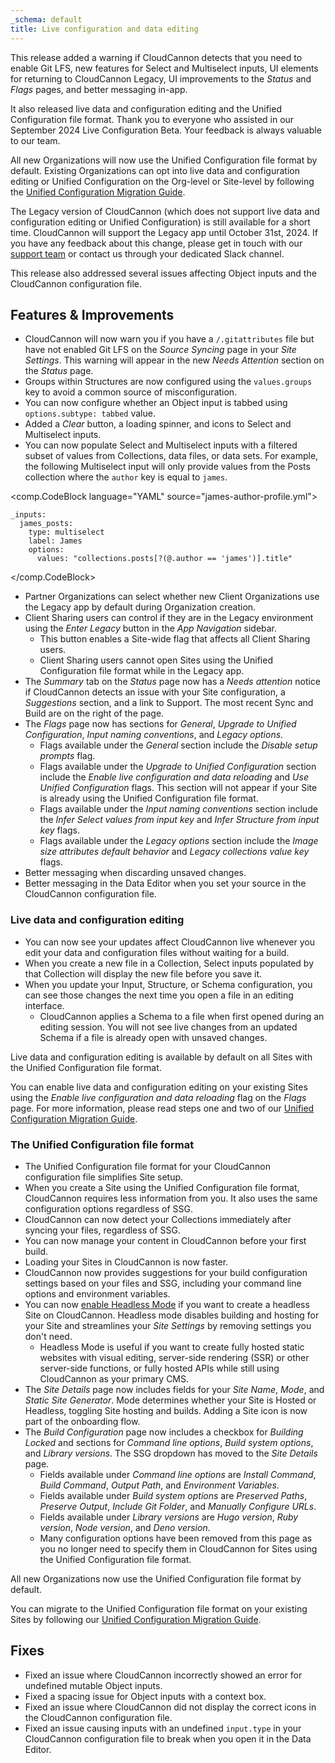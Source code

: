 ```yaml
---
_schema: default
title: Live configuration and data editing
---
```

This release added a warning if CloudCannon detects that you need to enable Git LFS, new features for Select and Multiselect inputs, UI elements for returning to CloudCannon Legacy, UI improvements to the *Status* and *Flags* pages, and better messaging in-app.

It also released live data and configuration editing and the Unified Configuration file format. Thank you to everyone who assisted in our September 2024 Live Configuration Beta. Your feedback is always valuable to our team.

All new Organizations will now use the Unified Configuration file format by default. Existing Organizations can opt into live data and configuration editing or Unified Configuration on the Org-level or Site-level by following the [Unified Configuration Migration Guide](/documentation/guides/unified-configuration-migration-guide/).

The Legacy version of CloudCannon (which does not support live data and configuration editing or Unified Configuration) is still available for a short time. CloudCannon will support the Legacy app until October 31st, 2024. If you have any feedback about this change, please get in touch with our [support team](/support/) or contact us through your dedicated Slack channel.

This release also addressed several issues affecting Object inputs and the CloudCannon configuration file.

## Features & Improvements

* CloudCannon will now warn you if you have a `/.gitattributes` file but have not enabled Git LFS on the *Source Syncing* page in your *Site Settings*. This warning will appear in the new *Needs Attention* section on the *Status* page.
* Groups within Structures are now configured using the `values.groups` key to avoid a common source of misconfiguration.
* You can now configure whether an Object input is tabbed using `options.subtype: tabbed` value.
* Added a *Clear* button, a loading spinner, and icons to Select and Multiselect inputs.
* You can now populate Select and Multiselect inputs with a filtered subset of values from Collections, data files, or data sets. For example, the following Multiselect input will only provide values from the Posts collection where the `author` key is equal to `james`.

<comp.CodeBlock language="YAML" source="james-author-profile.yml">
``````````
_inputs:
  james_posts:
    type: multiselect
    label: James
    options:
      values: "collections.posts[?(@.author == 'james')].title"
``````````
</comp.CodeBlock>

* Partner Organizations can select whether new Client Organizations use the Legacy app by default during Organization creation.
* Client Sharing users can control if they are in the Legacy environment using the *Enter Legacy* button in the *App Navigation* sidebar.
  * This button enables a Site-wide flag that affects all Client Sharing users.
  * Client Sharing users cannot open Sites using the Unified Configuration file format while in the Legacy app.
* The *Summary* tab on the *Status* page now has a *Needs attention* notice if CloudCannon detects an issue with your Site configuration, a *Suggestions* section, and a link to Support. The most recent Sync and Build are on the right of the page.
* The *Flags* page now has sections for *General*, *Upgrade to Unified Configuration*, *Input naming conventions*, and *Legacy options*.
  * Flags available under the *General* section include the *Disable setup prompts* flag.
  * Flags available under the *Upgrade to Unified Configuration* section include the *Enable live configuration and data reloading* and *Use Unified Configuration* flags. This section will not appear if your Site is already using the Unified Configuration file format.
  * Flags available under the *Input naming conventions* section include the *Infer Select values from input key* and *Infer Structure from input key* flags.
  * Flags available under the *Legacy options* section include the *Image size attributes default behavior* and *Legacy collections value key* flags.
* Better messaging when discarding unsaved changes.
* Better messaging in the Data Editor when you set your source in the CloudCannon configuration file.

### Live data and configuration editing

* You can now see your updates affect CloudCannon live whenever you edit your data and configuration files without waiting for a build.
* When you create a new file in a Collection, Select inputs populated by that Collection will display the new file before you save it.
* When you update your Input, Structure, or Schema configuration, you can see those changes the next time you open a file in an editing interface.
  * CloudCannon applies a Schema to a file when first opened during an editing session. You will not see live changes from an updated Schema if a file is already open with unsaved changes.

Live data and configuration editing is available by default on all Sites with the Unified Configuration file format.

You can enable live data and configuration editing on your existing Sites using the *Enable live configuration and data reloading* flag on the *Flags* page. For more information, please read steps one and two of our [Unified Configuration Migration Guide](/documentation/guides/unified-configuration-migration-guide/).

### The Unified Configuration file format

* The Unified Configuration file format for your CloudCannon configuration file simplifies Site setup.
* When you create a Site using the Unified Configuration file format, CloudCannon requires less information from you. It also uses the same configuration options regardless of SSG.
* CloudCannon can now detect your Collections immediately after syncing your files, regardless of SSG.
* You can now manage your content in CloudCannon before your first build.
* Loading your Sites in CloudCannon is now faster.
* CloudCannon now provides suggestions for your build configuration settings based on your files and SSG, including your command line options and environment variables.
* You can now [enable Headless Mode](/documentation/articles/enable-headless-mode/) if you want to create a headless Site on CloudCannon. Headless mode disables building and hosting for your Site and streamlines your *Site Settings* by removing settings you don't need.
  * Headless Mode is useful if you want to create fully hosted static websites with visual editing, server-side rendering (SSR) or other server-side functions, or fully hosted APIs while still using CloudCannon as your primary CMS.
* The *Site Details* page now includes fields for your *Site Name*, *Mode*, and *Static Site Generator*. Mode determines whether your Site is Hosted or Headless, toggling Site hosting and builds. Adding a Site icon is now part of the onboarding flow.
* The *Build Configuration* page now includes a checkbox for *Building Locked* and sections for *Command line options*, *Build system options*, and *Library versions*. The SSG dropdown has moved to the *Site Details* page.
  * Fields available under *Command line options* are *Install Command*, *Build Command*, *Output Path*, and *Environment Variables*.
  * Fields available under *Build system options* are *Preserved Paths*, *Preserve Output*, *Include Git Folder*, and *Manually Configure URLs*.
  * Fields available under *Library versions* are *Hugo version*, *Ruby version*, *Node version*, and *Deno version*.
  * Many configuration options have been removed from this page as you no longer need to specify them in CloudCannon for Sites using the Unified Configuration file format.

All new Organizations now use the Unified Configuration file format by default.

You can migrate to the Unified Configuration file format on your existing Sites by following our [Unified Configuration Migration Guide](/documentation/guides/unified-configuration-migration-guide/).

## Fixes

* Fixed an issue where CloudCannon incorrectly showed an error for undefined mutable Object inputs.
* Fixed a spacing issue for Object inputs with a context box.
* Fixed an issue where CloudCannon did not display the correct icons in the CloudCannon configuration file.
* Fixed an issue causing inputs with an undefined `input.type` in your CloudCannon configuration file to break when you open it in the Data Editor.